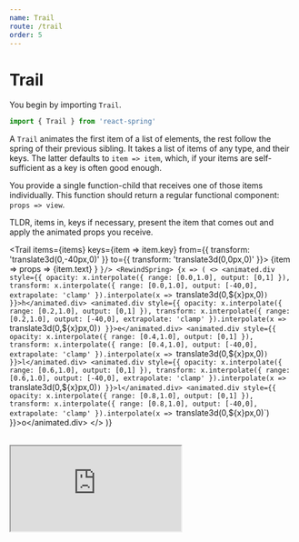 ```yaml
---
name: Trail
route: /trail
order: 5
---
```



# Trail

You begin by importing `Trail`.

```jsx
import { Trail } from 'react-spring'
```

<RewindSpringProvider>
  <p>
    A <code>Trail</code> animates the first item of a list of elements, the rest follow the spring of their previous sibling. It takes a <span className="highlight">list of items</span> of any type, and their <span className="highlight">keys</span>. The latter defaults to <code>item => item</code>, which, if your items are self-sufficient as a key is often good enough.
  </p>
  <p>
    You provide a single function-child that receives one of those items individually. This function should return a regular functional component: <code>props => view</code>.
  </p>
  <p>
    TLDR, items in, keys if necessary, present the item that comes out and apply the animated props you receive.
  </p>

  <div className="code-table">
    <CodeMirror value={`const items = [...]
  
<Trail
  items={items} keys={item => item.key}
  from={{ transform: 'translate3d(0,-40px,0)' }}
  to={{ transform: 'translate3d(0,0px,0)' }}>
  {item => props =>
    <span style={props}>{item.text}</span>
  }
</Trail>`}/>
    <RewindSpring>
      {x => (
        <>
          <animated.div style={{ opacity: x.interpolate({ range: [0.0,1.0], output: [0,1] }), transform: x.interpolate({ range: [0.0,1.0], output: [-40,0], extrapolate: 'clamp' }).interpolate(x => `translate3d(0,${x}px,0)`) }}>h</animated.div>
          <animated.div style={{ opacity: x.interpolate({ range: [0.2,1.0], output: [0,1] }), transform: x.interpolate({ range: [0.2,1.0], output: [-40,0], extrapolate: 'clamp' }).interpolate(x => `translate3d(0,${x}px,0)`) }}>e</animated.div>
          <animated.div style={{ opacity: x.interpolate({ range: [0.4,1.0], output: [0,1] }), transform: x.interpolate({ range: [0.4,1.0], output: [-40,0], extrapolate: 'clamp' }).interpolate(x => `translate3d(0,${x}px,0)`) }}>l</animated.div>
          <animated.div style={{ opacity: x.interpolate({ range: [0.6,1.0], output: [0,1] }), transform: x.interpolate({ range: [0.6,1.0], output: [-40,0], extrapolate: 'clamp' }).interpolate(x => `translate3d(0,${x}px,0)`) }}>l</animated.div>
          <animated.div style={{ opacity: x.interpolate({ range: [0.8,1.0], output: [0,1] }), transform: x.interpolate({ range: [0.8,1.0], output: [-40,0], extrapolate: 'clamp' }).interpolate(x => `translate3d(0,${x}px,0)`) }}>o</animated.div>
        </>
      )}
    </RewindSpring>
  </div>
</RewindSpringProvider>

<br />

<iframe
  src="https://codesandbox.io/embed/q7v9jrqj5q?fontsize=13&editorsize=60&hidenavigation=1&codemirror=1&module=%2Fsrc%2FDemo.js"
  style={{ width: '100%', height: 500, border: 0, borderRadius: 4, overflow: 'hidden' }}
  sandbox="allow-modals allow-forms allow-popups allow-scripts allow-same-origin" />

## Props

Other than the props listed here `Trail` can take all the props that `Spring` accepts (config, native, immediate, onRest, etc).

<PropsTable of={Trail} />
